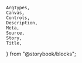     ArgTypes,
    Canvas,
    Controls,
    Description,
    Meta,
    Source,
    Story,
    Title,
} from "@storybook/blocks";


<Meta of={stories} />
<Title of={stories} />
<Description of={Toaster} />

## Example

<Canvas of={stories.Default} />

## Props

<ArgTypes of={Toaster} />
